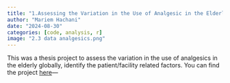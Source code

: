 ```yaml
---
title: "1.Assessing the Variation in the Use of Analgesic in the Elderly"
author: "Mariem Hachani"
date: "2024-08-30"
categories: [code, analysis, r]
image: "2.3 data analgesics.png"
---
```



This was a thesis project to assess the variation in the use of analgesics in the elderly globally, identify the patient/facility related factors. You can find the project [here](https://github.com/borison365/Demographic-health-survey/blob/main/Thesis%20data%20on%20Analgesic%20use.R){target="blank"}---

